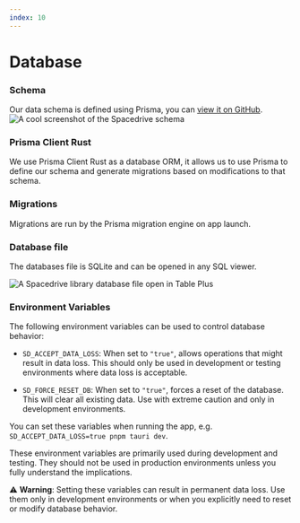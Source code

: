 ```yaml
---
index: 10
---
```


# Database

### Schema

Our data schema is defined using Prisma, you can [view it on GitHub](https://github.com/spacedriveapp/spacedrive/blob/main/core/prisma/schema.prisma).
![A cool screenshot of the Spacedrive schema](/schema.webp)

### Prisma Client Rust

We use Prisma Client Rust as a database ORM, it allows us to use Prisma to define our schema and generate migrations based on modifications to that schema.

### Migrations

Migrations are run by the Prisma migration engine on app launch.

### Database file

The databases file is SQLite and can be opened in any SQL viewer.

![A Spacedrive library database file open in Table Plus](/database-table-plus.webp)

### Environment Variables

The following environment variables can be used to control database behavior:

- `SD_ACCEPT_DATA_LOSS`: When set to `"true"`, allows operations that might result in data loss. This should only be used in development or testing environments where data loss is acceptable.

- `SD_FORCE_RESET_DB`: When set to `"true"`, forces a reset of the database. This will clear all existing data. Use with extreme caution and only in development environments.

You can set these variables when running the app, e.g. `SD_ACCEPT_DATA_LOSS=true pnpm tauri dev`.

These environment variables are primarily used during development and testing. They should not be used in production environments unless you fully understand the implications.

⚠️ **Warning**: Setting these variables can result in permanent data loss. Use them only in development environments or when you explicitly need to reset or modify database behavior.
